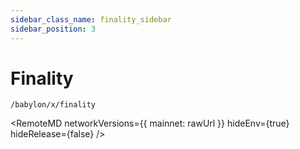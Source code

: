 ```yaml
---
sidebar_class_name: finality_sidebar
sidebar_position: 3
---
```


# Finality

`/babylon/x/finality`



<RemoteMD
  networkVersions={{
    mainnet: rawUrl
  }}
  hideEnv={true}
  hideRelease={false}
/>
